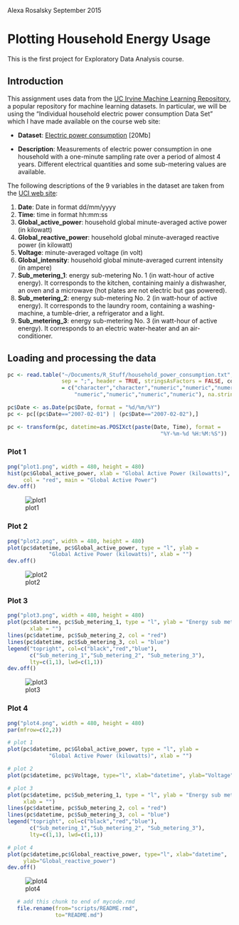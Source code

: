 Alexa Rosalsky
September 2015

# Plotting Household Energy Usage
This is the first project for Exploratory Data Analysis course.

## Introduction

This assignment uses data from
the <a href="http://archive.ics.uci.edu/ml/">UC Irvine Machine
Learning Repository</a>, a popular repository for machine learning
datasets. In particular, we will be using the "Individual household
electric power consumption Data Set" which I have made available on
the course web site:


* <b>Dataset</b>: <a href="https://d396qusza40orc.cloudfront.net/exdata%2Fdata%2Fhousehold_power_consumption.zip">Electric power consumption</a> [20Mb]

* <b>Description</b>: Measurements of electric power consumption in
one household with a one-minute sampling rate over a period of almost
4 years. Different electrical quantities and some sub-metering values
are available.


The following descriptions of the 9 variables in the dataset are taken
from
the <a href="https://archive.ics.uci.edu/ml/datasets/Individual+household+electric+power+consumption">UCI
web site</a>:

<ol>
<li><b>Date</b>: Date in format dd/mm/yyyy </li>
<li><b>Time</b>: time in format hh:mm:ss </li>
<li><b>Global_active_power</b>: household global minute-averaged active power (in kilowatt) </li>
<li><b>Global_reactive_power</b>: household global minute-averaged reactive power (in kilowatt) </li>
<li><b>Voltage</b>: minute-averaged voltage (in volt) </li>
<li><b>Global_intensity</b>: household global minute-averaged current intensity (in ampere) </li>
<li><b>Sub_metering_1</b>: energy sub-metering No. 1 (in watt-hour of active energy). It corresponds to the kitchen, containing mainly a dishwasher, an oven and a microwave (hot plates are not electric but gas powered). </li>
<li><b>Sub_metering_2</b>: energy sub-metering No. 2 (in watt-hour of active energy). It corresponds to the laundry room, containing a washing-machine, a tumble-drier, a refrigerator and a light. </li>
<li><b>Sub_metering_3</b>: energy sub-metering No. 3 (in watt-hour of active energy). It corresponds to an electric water-heater and an air-conditioner.</li>
</ol>

## Loading and processing the data

```r

pc <- read.table("~/Documents/R_Stuff/household_power_consumption.txt", 
                 sep = ";", header = TRUE, stringsAsFactors = FALSE, colClasses 
                 = c("character","character","numeric","numeric","numeric",
                     "numeric","numeric","numeric","numeric"), na.strings = "?")

pc$Date <- as.Date(pc$Date, format = "%d/%m/%Y")
pc <- pc[(pc$Date=="2007-02-01") | (pc$Date=="2007-02-02"),]

pc <- transform(pc, datetime=as.POSIXct(paste(Date, Time), format = 
                                                "%Y-%m-%d %H:%M:%S"))
```


### Plot 1
```r
png("plot1.png", width = 480, height = 480)
hist(pc$Global_active_power, xlab = "Global Active Power (kilowatts)", 
     col = "red", main = "Global Active Power")
dev.off()
```
![plot1](plot1.png)


### Plot 2
```r
png("plot2.png", width = 480, height = 480)
plot(pc$datetime, pc$Global_active_power, type = "l", ylab = 
             "Global Active Power (kilowatts)", xlab = "")
dev.off()
```
![plot2](plot2.png)

### Plot 3
```r
png("plot3.png", width = 480, height = 480)
plot(pc$datetime, pc$Sub_metering_1, type = "l", ylab = "Energy sub metering",
       xlab = "")
lines(pc$datetime, pc$Sub_metering_2, col = "red")
lines(pc$datetime, pc$Sub_metering_3, col = "blue")
legend("topright", col=c("black","red","blue"), 
       c("Sub_metering_1","Sub_metering_2", "Sub_metering_3"),
       lty=c(1,1), lwd=c(1,1))
dev.off()
```
![plot3](plot3.png)

### Plot 4
```r
png("plot4.png", width = 480, height = 480)
par(mfrow=c(2,2))

# plot 1
plot(pc$datetime, pc$Global_active_power, type = "l", ylab = 
             "Global Active Power (kilowatts)", xlab = "")

# plot 2
plot(pc$datetime, pc$Voltage, type="l", xlab="datetime", ylab="Voltage")

# plot 3
plot(pc$datetime, pc$Sub_metering_1, type = "l", ylab = "Energy sub metering",
     xlab = "")
lines(pc$datetime, pc$Sub_metering_2, col = "red")
lines(pc$datetime, pc$Sub_metering_3, col = "blue")
legend("topright", col=c("black","red","blue"), 
       c("Sub_metering_1","Sub_metering_2", "Sub_metering_3"),
       lty=c(1,1), lwd=c(1,1))

# plot 4
plot(pc$datetime,pc$Global_reactive_power, type="l", xlab="datetime", 
     ylab="Global_reactive_power")
dev.off()
```
![plot4](plot4.png) 

```r
   # add this chunk to end of mycode.rmd
   file.rename(from="scripts/README.rmd", 
               to="README.md")
```
